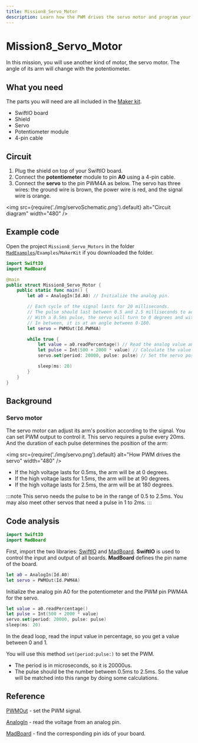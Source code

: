 ```yaml
---
title: Mission8_Servo_Motor
description: Learn how the PWM drives the servo motor and program your board in Swift to realize it.
---
```


# Mission8_Servo_Motor

In this mission, you will use another kind of motor, the servo motor. The angle of its arm will change with the potentiometer.



## What you need

The parts you will need are all included in the [Maker kit](../../hardware/maker-kit).

- SwiftIO board
- Shield
- Servo
- Potentiometer module
- 4-pin cable


## Circuit

1. Plug the shield on top of your SwiftIO board.
2. Connect the **potentiometer** module to pin **A0** using a 4-pin cable.
3. Connect the **servo** to the pin PWM4A as below. The servo has three wires: the ground wire is brown, the power wire is red, and the signal wire is orange.

<img
  src={require('./img/servoSchematic.png').default}
  alt="Circuit diagram" width="480"
/>


## Example code

Open the project `Mission8_Servo_Motors` in the folder [`MadExamples`](https://github.com/madmachineio/MadExamples)/`Examples`/`MakerKit` if you downloaded the folder.

```swift title="Mission8_Servo_Motors.swift" showLineNumbers
import SwiftIO
import MadBoard

@main
public struct Mission8_Servo_Motor {
    public static func main() {
        let a0 = AnalogIn(Id.A0) // Initialize the analog pin.

        // Each cycle of the signal lasts for 20 milliseconds.
        // The pulse should last between 0.5 and 2.5 milliseconds to activate the servo.
        // With a 0.5ms pulse, the servo will turn to 0 degrees and with a 2.5ms pulse, it will at 180 degrees.
        // In between, it is at an angle between 0-180.
        let servo = PWMOut(Id.PWM4A)

        while true {
            let value = a0.readPercentage() // Read the analog value and return a value between 0.0 and 1.0.
            let pulse = Int(500 + 2000 * value) // Calculate the value to get the pulse duration.
            servo.set(period: 20000, pulse: pulse) // Set the servo position according to the scaled value.

            sleep(ms: 20)
        }
    }
}
```


<div className='row row--no-gutters'>
  <ReactPlayer
    url='https://youtu.be/s7iPlSygNh4'
    controls={true}
  />
</div>

## Background

### Servo motor

The servo motor can adjust its arm's position according to the signal. You can set PWM output to control it. This servo requires a pulse every 20ms. And the duration of each pulse determines the position of the arm:

<img
  src={require('./img/servo.png').default}
  alt="How PWM drives the servo" width="480"
/>

- If the high voltage lasts for 0.5ms, the arm will be at 0 degrees.
- If the high voltage lasts for 1.5ms, the arm will be at 90 degrees.
- If the high voltage lasts for 2.5ms, the arm will be at 180 degrees.

:::note
This servo needs the pulse to be in the range of 0.5 to 2.5ms. You may also meet other servos that need a pulse in 1 to 2ms.
:::

## Code analysis
```swift
import SwiftIO
import MadBoard
```
First, import the two libraries: [SwiftIO](https://madmachineio.github.io/SwiftIO/documentation/swiftio) and [MadBoard](https://github.com/madmachineio/MadBoards/blob/main/Sources/MadBoards/SwiftIOBoard.swift). **SwiftIO** is used to control the input and output of all boards. **MadBoard** defines the pin name of the board.


```swift
let a0 = AnalogIn(Id.A0)
let servo = PWMOut(Id.PWM4A)
```
Initialize the analog pin A0 for the potentiometer and the PWM pin PWM4A for the servo.

```swift
let value = a0.readPercentage() 
let pulse = Int(500 + 2000 * value)
servo.set(period: 20000, pulse: pulse)
sleep(ms: 20)
```
In the dead loop, read the input value in percentage, so you get a value between 0 and 1.

You will use this method `set(period:pulse:)` to set the PWM. 
* The period is in microseconds, so it is 20000us. 
* The pulse should be the number between 0.5ms to 2.5ms. So the value will be matched into this range by doing some calculations.

## Reference

[PWMOut](https://madmachineio.github.io/SwiftIO/documentation/swiftio/pwmout) - set the PWM signal.

[AnalogIn](https://madmachineio.github.io/SwiftIO/documentation/swiftio/analogin) - read the voltage from an analog pin.

[MadBoard](https://github.com/madmachineio/MadBoards) - find the corresponding pin ids of your board.
